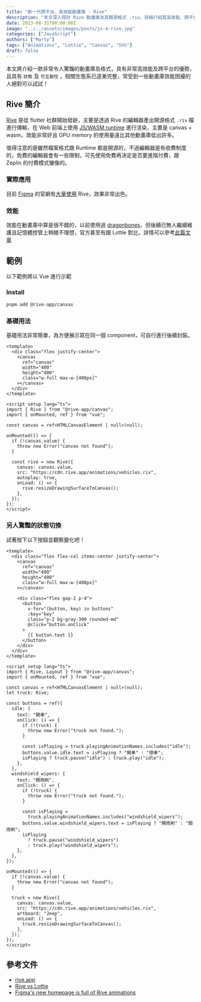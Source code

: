 ```yaml
---
title: "新一代跨平台、高效能動畫庫 - Rive"
description: "本文深入探討 Rive 動畫庫及其開源格式 .riv，詳細介紹其高效能、跨平台及可互動性的特點。文章還提供了如何在 Vue 中使用 Rive 的範例，並比較其與其他動畫庫的效能。對於希望提升動畫效能的開發者，Rive 絕對值得一試。"
date: 2023-08-31T00:00:00Z
image: "../../assets/images/posts/js-4-rive.jpg"
categories: ["JavaScript"]
authors: ["Morty"]
tags: ["Animations", "Lottie", "Canvas", "SVG"]
draft: false
---
```


本文將介紹一款非常令人驚豔的動畫庫及格式，具有非常高效能及跨平台的優勢，且具有 `狀態` 及 `可互動性` ，相關生態系已逐漸完整，常受到一些動畫庫效能困擾的人絕對可以試試！

## Rive 簡介

[Rive](https://rive.app/) 是從 flutter 社群開始發跡，主要是透過 Rive 的編輯器產出開源格式 `.riv` 檔進行傳輸，在 Web 前端上使用 [JS/WASM runtime](https://help.rive.app/runtimes/overview/web-js) 進行渲染，主要是 canvas + wasm，效能非常好且 GPU memory 的使用量遠比其他動畫庫低出許多。

值得注意的是雖然檔案格式跟 Runtime 都是開源的，不過編輯器是有收費制度的，免費的編輯器會有一些限制，可先使用免費再決定是否要進階付費，跟 Zeplin 的付費模式蠻像的。

### 實際應用

目前 [Figma](https://www.figma.com/) 的官網有[大量使用](https://rive.app/blog/figma-s-new-homepage-is-full-of-rive-animations) Rive，效果非常出色。

### 效能

效能在動畫庫中算是很不錯的，以前使用過 [dragonbones](https://dragonbones.github.io/cn/index.html)，但後續已無人繼續維護且記憶體控管上稍微不理想，官方甚至有跟 Lottie 對比，詳情可以參考[此篇文章](https://rive.app/blog/rive-as-a-lottie-alternative)

## 範例

以下範例將以 Vue 進行示範

### Install

```bash
pnpm add @rive-app/canvas
```

### 基礎用法

基礎用法非常簡單，為方便展示寫在同一個 component，可自行進行後續封裝。


<Tabs>
  <TabItem label="Preview">
    <Rive client:load />
  </TabItem>

<TabItem label="Vue">

```vue
<template>
  <div class="flex justify-center">
    <canvas
      ref="canvas"
      width="400"
      height="400"
      class="w-full max-w-[400px]"
    ></canvas>
  </div>
</template>

<script setup lang="ts">
import { Rive } from "@rive-app/canvas";
import { onMounted, ref } from "vue";

const canvas = ref<HTMLCanvasElement | null>(null);

onMounted(() => {
  if (!canvas.value) {
    throw new Error("canvas not found");
  }

  const rive = new Rive({
    canvas: canvas.value,
    src: "https://cdn.rive.app/animations/vehicles.riv",
    autoplay: true,
    onLoad: () => {
      rive.resizeDrawingSurfaceToCanvas();
    },
  });
});
</script>
```

</TabItem>
</Tabs>

### 另人驚豔的狀態切換

試著按下以下按鈕並觀察變化吧！


<Tabs>
  <TabItem label="Preview">
    <RiveState client:load />
  </TabItem>

<TabItem label="Vue">

```vue
<template>
  <div class="flex flex-col items-center justify-center">
    <canvas
      ref="canvas"
      width="400"
      height="400"
      class="w-full max-w-[400px]"
    ></canvas>

    <div class="flex gap-2 p-4">
      <button
        v-for="(button, key) in buttons"
        :key="key"
        class="p-2 bg-gray-300 rounded-md"
        @click="button.onClick"
      >
        {{ button.text }}
      </button>
    </div>
  </div>
</template>

<script setup lang="ts">
import { Rive, Layout } from "@rive-app/canvas";
import { onMounted, ref } from "vue";

const canvas = ref<HTMLCanvasElement | null>(null);
let truck: Rive;

const buttons = ref({
  idle: {
    text: "開車",
    onClick: () => {
      if (!truck) {
        throw new Error("truck not found.");
      }

      const isPlaying = truck.playingAnimationNames.includes("idle");
      buttons.value.idle.text = isPlaying ? "開車" : "停車";
      isPlaying ? truck.pause("idle") : truck.play("idle");
    },
  },
  windshield_wipers: {
    text: "開雨刷",
    onClick: () => {
      if (!truck) {
        throw new Error("truck not found.");
      }

      const isPlaying =
        truck.playingAnimationNames.includes("windshield_wipers");
      buttons.value.windshield_wipers.text = isPlaying ? "開雨刷" : "關雨刷";
      isPlaying
        ? truck.pause("windshield_wipers")
        : truck.play("windshield_wipers");
    },
  },
});

onMounted(() => {
  if (!canvas.value) {
    throw new Error("canvas not found");
  }

  truck = new Rive({
    canvas: canvas.value,
    src: "https://cdn.rive.app/animations/vehicles.riv",
    artboard: "Jeep",
    onLoad: () => {
      truck.resizeDrawingSurfaceToCanvas();
    },
  });
});
</script>
```

</TabItem>
</Tabs>

## 參考文件

- [rive.app](https://rive.app/)
- [Rive vs Lottie](https://rive.app/blog/rive-as-a-lottie-alternative)
- [Figma's new homepage is full of Rive animations
  ](https://rive.app/blog/figma-s-new-homepage-is-full-of-rive-animations)
